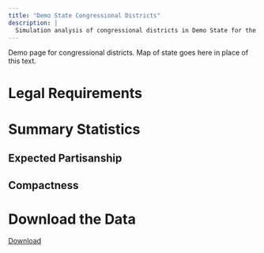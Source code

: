 ```yaml
---
title: "Demo State Congressional Districts"
description: |
  Simulation analysis of congressional districts in Demo State for the 2020 cycle.
---
```

Demo page for congressional districts. Map of state goes here in place of this text.

# Legal Requirements


# Summary Statistics

## Expected Partisanship

## Compactness

# Download the Data

[Download](https://dataverse.harvard.edu/dataset.xhtml?persistentId=doi:10.7910/DVN/SLCD3E&version=DRAFT)

